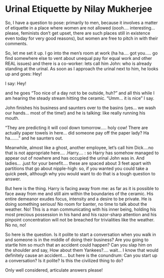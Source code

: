 # Urinal Etiquette by Nilay Mukherjee {-}

So, I have a question to pose: primarily to men, because it involves a matter of etiquette in a place where women are not allowed (oooh.... interesting... please, feminists don't get upset, there are such places still in existence even today for very good reasons), but women are free to pitch in with their comments.

So, let me set it up. I go into the men's room at work (ha ha.... got you..... go find somewhere else to vent about unequal pay for equal work and other REAL issues) and there is a co-worker: lets call him John: who is already standing at the urinal. As soon as I approach the urinal next to him, he looks up and goes: Hey! 

I say: Hey!

and he goes
"Too nice of a day not to be outside, huh?"
and all this while I am hearing the steady stream hitting the ceramic.
"Umm... it is nice" I say.

John finishes his business and saunters over to the basins (yes... we wash our hands... most of the time!) and he is talking: like really running his mouth.

"They are predicting it will cool down tomorrow..... holy cow! There are actually paper towels in here... did someone pay off the paper lady? Ha ha......." and he saunters out.

Meanwhile, almost like a ghost, another employee, let's call him Dick....no that is not appropriate here.... .Harry.... : so Harry has somehow managed to appear out of nowhere and has occupied the urinal John was in. And ladies... .just for your benefit.... these are spaced about 3 feet apart with partitions that go about nipple-high: so, if you wanted you could take a quick peek, although why you would want to do that is a tough question to answer.

But here is the thing. Harry is facing away from me: as far as it is possible to face away from me and still aim within the boundaries of the ceramic. His entire demeanor exudes focus, intensity and a desire to be private. He is doing something serious! No room for banter, no time to talk about the weather. No! This is a man communicating with his inner being, holding his most precious possession in his hand and his razor-sharp attention and his pinpoint concentration will not be breached for trivialities like the weather. No no, no!

So here is the question. Is it polite to start a conversation when you walk in and someone is in the middle of doing their business? Are you going to startle him so much that an accident could happen? Can you slap him on the shoulder and say, How about them Yankees?.... wait... I know that would definitely cause an accident.... but here is the conundrum: Can you start up a conversation? Is it polite? Is this the civilized thing to do?

Only well considered, articulate answers please!
